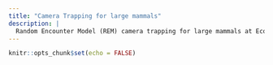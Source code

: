 ```yaml
---
title: "Camera Trapping for large mammals"
description: |
  Random Encounter Model (REM) camera trapping for large mammals at Eco Venao and Soberania
---
```


```r
knitr::opts_chunk$set(echo = FALSE)
```

